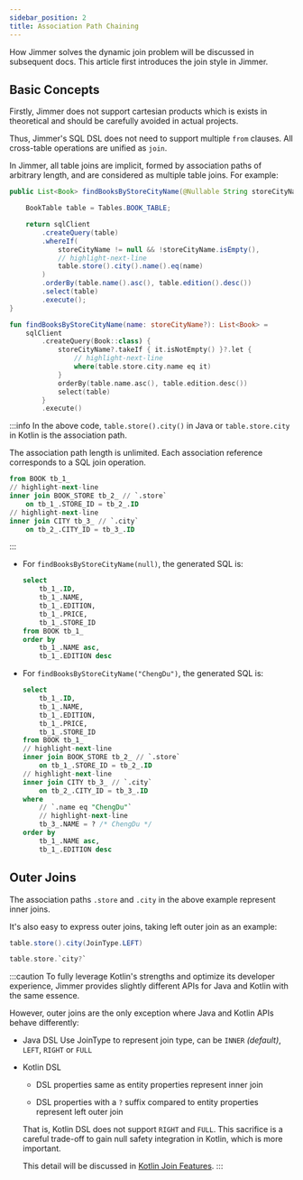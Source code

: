 ```yaml
---
sidebar_position: 2  
title: Association Path Chaining
---
```



How Jimmer solves the dynamic join problem will be discussed in subsequent docs. This article first introduces the join style in Jimmer.

## Basic Concepts

Firstly, Jimmer does not support cartesian products which is exists in theoretical and should be carefully avoided in actual projects.

Thus, Jimmer's SQL DSL does not need to support multiple `from` clauses. All cross-table operations are unified as `join`.

In Jimmer, all table joins are implicit, formed by association paths of arbitrary length, and are considered as multiple table joins. For example:

<Tabs groupId="language">
<TabItem value="java" label="Java">

```java
public List<Book> findBooksByStoreCityName(@Nullable String storeCityName) {

    BookTable table = Tables.BOOK_TABLE;

    return sqlClient
        .createQuery(table)
        .whereIf(
            storeCityName != null && !storeCityName.isEmpty(),
            // highlight-next-line
            table.store().city().name().eq(name) 
        )
        .orderBy(table.name().asc(), table.edition().desc())
        .select(table)
        .execute();
}
```

</TabItem>
<TabItem value="kotlin" label="Kotlin">

```kotlin 
fun findBooksByStoreCityName(name: storeCityName?): List<Book> =  
    sqlClient
        .createQuery(Book::class) {
            storeCityName?.takeIf { it.isNotEmpty() }?.let {
                // highlight-next-line
                where(table.store.city.name eq it)
            }
            orderBy(table.name.asc(), table.edition.desc())
            select(table)
        }
        .execute()
```

</TabItem>
</Tabs>

:::info
In the above code, `table.store().city()` in Java or `table.store.city` in Kotlin is the association path.  

The association path length is unlimited. Each association reference corresponds to a SQL join operation.

```sql
from BOOK tb_1_
// highlight-next-line  
inner join BOOK_STORE tb_2_ // `.store`
    on tb_1_.STORE_ID = tb_2_.ID 
// highlight-next-line
inner join CITY tb_3_ // `.city`
    on tb_2_.CITY_ID = tb_3_.ID

```
:::

-   For `findBooksByStoreCityName(null)`, the generated SQL is:

    ```sql
    select
        tb_1_.ID,
        tb_1_.NAME, 
        tb_1_.EDITION,
        tb_1_.PRICE,
        tb_1_.STORE_ID
    from BOOK tb_1_  
    order by
        tb_1_.NAME asc,
        tb_1_.EDITION desc
    ```

-   For `findBooksByStoreCityName("ChengDu")`, the generated SQL is:

    ```sql
    select
        tb_1_.ID,
        tb_1_.NAME,
        tb_1_.EDITION,
        tb_1_.PRICE,
        tb_1_.STORE_ID 
    from BOOK tb_1_
    // highlight-next-line
    inner join BOOK_STORE tb_2_ // `.store`
        on tb_1_.STORE_ID = tb_2_.ID
    // highlight-next-line
    inner join CITY tb_3_ // `.city`
        on tb_2_.CITY_ID = tb_3_.ID
    where
        // `.name eq "ChengDu"` 
        // highlight-next-line
        tb_3_.NAME = ? /* ChengDu */ 
    order by
        tb_1_.NAME asc,
        tb_1_.EDITION desc
    ```

## Outer Joins   

The association paths `.store` and `.city` in the above example represent inner joins.

It's also easy to express outer joins, taking left outer join as an example:

<Tabs groupId="language">
<TabItem value="java" label="Java">

```java
table.store().city(JoinType.LEFT) 
```

</TabItem>
<TabItem value="kotlin" label="Kotlin">

```kotlin
table.store.`city?`  
```

</TabItem>
</Tabs>

:::caution
To fully leverage Kotlin's strengths and optimize its developer experience, Jimmer provides slightly different APIs for Java and Kotlin with the same essence.

However, outer joins are the only exception where Java and Kotlin APIs behave differently:

-   Java DSL
    Use JoinType to represent join type, can be `INNER` *(default)*, `LEFT`, `RIGHT` or `FULL`
    
-   Kotlin DSL

    -   DSL properties same as entity properties represent inner join
    
    -   DSL properties with a `?` suffix compared to entity properties represent left outer join
    
    That is, Kotlin DSL does not support `RIGHT` and `FULL`. This sacrifice is a careful trade-off to gain null safety integration in Kotlin, which is more important.
    
    This detail will be discussed in [Kotlin Join Features](./kotlin-join).
:::
